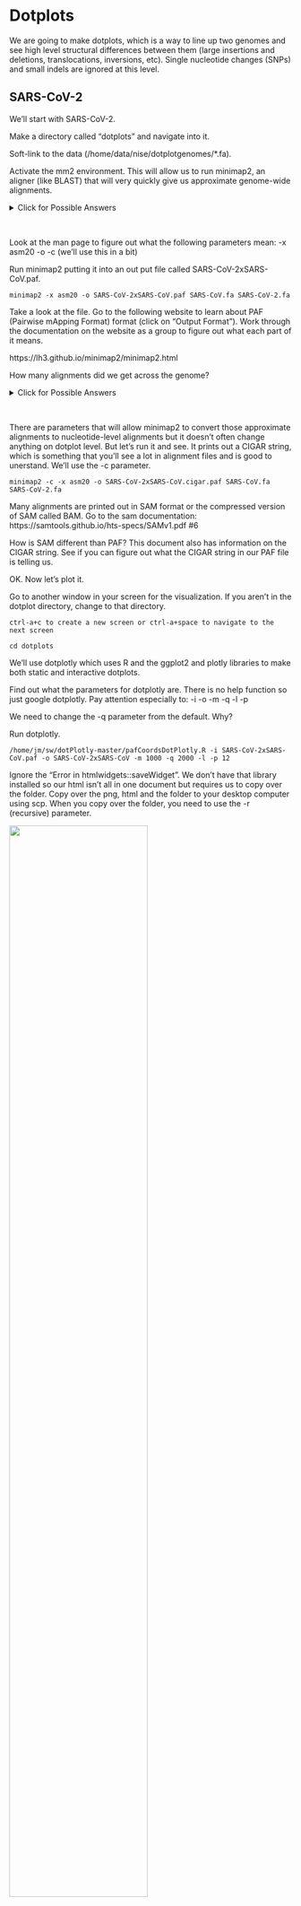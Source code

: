 <!-- No alignments between SARS-CoV-2 and MERS-CoV at asm20. -->
<!-- Get an explanation of what various SVs look like in dotplots. -->
<!-- Move data from sarsdata to nise-data. -->

# Dotplots

We are going to make dotplots, which is a way to line up two genomes and see high level structural differences between them (large insertions and deletions, translocations, inversions, etc). Single nucleotide changes (SNPs) and small indels are ignored at this level.

## SARS-CoV-2

We'll start with SARS-CoV-2.

Make a directory called "dotplots" and navigate into it.

Soft-link to the data (/home/data/nise/dotplotgenomes/*.fa).

Activate the mm2 environment. This will allow us to run minimap2, an aligner (like BLAST) that will very quickly give us approximate genome-wide alignments.

<details>
  <summary>Click for Possible Answers</summary>
  ```
mkdir ~/dotplots

cd ~/dotplots

ln -s /home/data/nise/dotplotgenomes/*.fa .

conda activate mm2
```
</details>
\


Look at the man page to figure out what the following parameters mean:
-x asm20
-o
-c (we'll use this in a bit)


Run minimap2 putting it into an out put file called SARS-CoV-2xSARS-CoV.paf.

```
minimap2 -x asm20 -o SARS-CoV-2xSARS-CoV.paf SARS-CoV.fa SARS-CoV-2.fa
```

Take a look at the file. Go to the following website to learn about PAF (Pairwise mApping Format) format (click on "Output Format"). Work through the documentation on the website as a group to figure out what each part of it means.

https://lh3.github.io/minimap2/minimap2.html

How many alignments did we get across the genome?

<details>
  <summary>Click for Possible Answers</summary>
  ```
Only 1.

It's easy to open the file and count the 1 alignment but if we had a lot of alignments, we would want a better way to do that:

wc -l SARS-CoV-2xSARS-CoV.paf
```
</details>
\

There are parameters that will allow minimap2 to convert those approximate alignments to nucleotide-level alignments but it doesn't often change anything on dotplot level. But let's run it and see. It prints out a CIGAR string, which is something that you'll see a lot in alignment files and is good to unerstand. We'll use the -c parameter.

```
minimap2 -c -x asm20 -o SARS-CoV-2xSARS-CoV.cigar.paf SARS-CoV.fa SARS-CoV-2.fa
```

Many alignments are printed out in SAM format or the compressed version of SAM called BAM. Go to the sam documentation:
https://samtools.github.io/hts-specs/SAMv1.pdf #6

How is SAM different than PAF? This document also has information on the CIGAR string. See if you can figure out what the CIGAR string in our PAF file is telling us.


OK. Now let's plot it.

Go to another window in your screen for the visualization. If you aren't in the dotplot directory, change to that directory.

```
ctrl-a+c to create a new screen or ctrl-a+space to navigate to the next screen

cd dotplots
```

We'll use dotplotly which uses R and the ggplot2 and plotly libraries to make both static and interactive dotplots.

Find out what the parameters for dotplotly are. There is no help function so just google dotplotly. Pay attention especially to:
-i
-o
-m
-q
-l
-p


We need to change the -q parameter from the default. Why?

Run dotplotly.

```
/home/jm/sw/dotPlotly-master/pafCoordsDotPlotly.R -i SARS-CoV-2xSARS-CoV.paf -o SARS-CoV-2xSARS-CoV -m 1000 -q 2000 -l -p 12
```

Ignore the "Error in htmlwidgets::saveWidget". We don't have that library installed so our html isn't all in one document but requires us to copy over the folder. Copy over the png, html and the folder to your desktop computer using scp. When you copy over the folder, you need to use the -r (recursive) parameter.

![](./Figures/SARS-CoV-2xSARS-CoV.png){width=70%}

Open the PNG file. The single diagonal line means that they line up across there genomes (expect a bit at the beginning in the bottom left). At a high level structural view, SARs-CoV (the original SARS) and SARs-CoV-2 are very similar.

Now open the HTML file (make sure the folder is in the same directory). Play around with the controls on the top right and figure out what they do. Did you find how to activate the labels upon hovering?

Now run it on the PAF file with the CIGAR string and see if you get anything different.

<details>
```
/home/jm/sw/dotPlotly-master/pafCoordsDotPlotly.R -i SARS-CoV-2xSARS-CoV.cigar.paf -o SARS-CoV-2xSARS-CoV.cigar -m 1000 -q 2000 -l -p 12
```
</details>
\

How many alignments did it filter out?

<details>
It filtered out 1 alignment to keep 3 of the 4 alignments
</details>
\

The filtered alignment was probably too short. How long are each of the alignments?

Hint: You can use the start and end of the alignments in the query that are in columns 3 and 4. Use awk and subtract those columns.

<details>
awk '{print $4-$3+1}' SARS-CoV-2xSARS-CoV.cigar.paf

Alignment lengths:
11596
1639
3940
832
</details>
\

Since we set the minimum query length at 1000 (-m 1000), the shortest alignment got filtered out).

Rerun the dotplot to keep that alignment.

<details>
```
/home/jm/sw/dotPlotly-master/pafCoordsDotPlotly.R -i SARS-CoV-2xSARS-CoV.cigar.paf -o SARS-CoV-2xSARS-CoV.cigar -m 800 -q 2000 -l -p 12
```
</details>
\

Download your files and take a look at the plot.

![](./Figures/SARS-CoV-2xSARS-CoV.cigar.png){width=45%}

That is probably a more realistic representation of the relationship between the SARS-CoV-2 and SARS-CoV genomes.


## Yersinia

Let's look at Yersinia. We'll compare Yersinia pestis to Yesinia enterocolitica. They are both pathogens. Look up what diseases/symptoms both of them cause.

How many sequences do each have? You linked to the files earlier. Do an "ls" to figure out the file names.

<details>
  <summary>Click for Possible Answers</summary>
  ```
grep -c '>' Y*.fa
```
</details>
\

Plasmids often have virulence factors on them (the genes that make them pathogenic). Plasmids can be passed between bacteria of different species and so are often less related than the genomic chromosome is. In this case the genomic chromosome is circular.

Here are the lengths of each oof the chromosomes.

Y. enterocolitica
chr	4540172 \
plasmid1	5350 \
plasmid2	3300

Y. pestis
chr 4553770 \
plasmid1	96210 \
plasmid2	8431

Go back to your screen window with the mm2 environment.

Run minimap2 using nucleotide-level alignment to produce CIGAR strings.

```
minimap2 -c -x asm20 -o YexYp.cigar.paf Ypestis.fa Yenterocolitica.fa
```

Run dotplotly with a minimum alignment length of 1000

```
/home/jm/sw/dotPlotly-master/pafCoordsDotPlotly.R -i YexYp.cigar.paf -o YexYp -m 1000 -q 2000 -l -p 12
```

How many alignments did it filter out?

<details>
It filtered out 46 alignment to keep 428 of the 474 alignments
</details>
\

Go ahead and download it and take a look.

This is much more rearranged than the SARS plots. See if you can see any patterns. Do the 2 genomes share any sequence in common? What about the ordering? Is anything inverted between the two genomes? Is anything duplicated? What can you tell about the plasmids?

![](./Figures/YexYp.png){width=45%}

